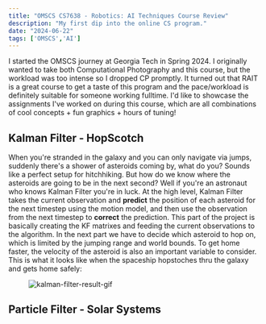 ```yaml
---
title: "OMSCS CS7638 - Robotics: AI Techniques Course Review"
description: "My first dip into the online CS program."
date: "2024-06-22"
tags: ['OMSCS','AI']
---
```


I started the OMSCS journey at Georgia Tech in Spring 2024. I originally wanted to take both Computational Photography and this course, but the workload was too intense so I dropped CP promptly. It turned out that RAIT is a great course to get a taste of this program and the pace/workload is definitely suitable for someone working fulltime. I'd like to showcase the assignments I've worked on during this course, which are all combinations of cool concepts + fun graphics + hours of tuning!

## Kalman Filter - HopScotch

When you're stranded in the galaxy and you can only navigate via jumps, suddenly there's a shower of asteroids coming by, what do you? Sounds like a perfect setup for hitchhiking. But how do we know where the asteroids are going to be in the next second? Well if you're an astronaut who knows Kalman Filter you're in luck. At the high level, Kalman Filter takes the current observation and **predict** the position of each asteroid for the next timestep using the motion model, and then use the observation from the next timestep to **correct** the prediction. This part of the project is basically creating the KF matrixes and feeding the current observations to the algorithm. In the next part we have to decide which asteroid to hop on, which is limited by the jumping range and world bounds. To get home faster, the velocity of the asteroid is also an important variable to consider. This is what it looks like when the spaceship hopstoches thru the galaxy and gets home safely:  

<figure>
  <img
    src="/rait/kf.gif"
    alt="kalman-filter-result-gif"
  />
</figure>


## Particle Filter - Solar Systems